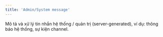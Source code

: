 ```yaml
---
title: 'Admin/System message'
---
```


Mô tả và xử lý tin nhắn hệ thống / quản trị (server-generated), ví dụ: thông báo hệ thống, sự kiện channel.

